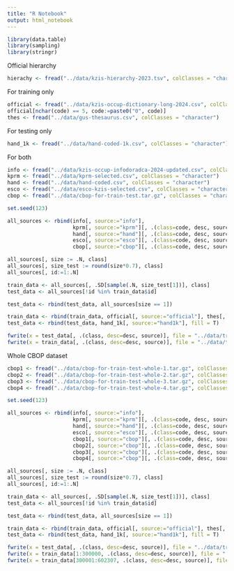 ```yaml
---
title: "R Notebook"
output: html_notebook
---
```


```r
library(data.table)
library(sampling)
library(stringr)
```

Official hierarchy

```r
hierachy <- fread("../data/kzis-hierarchy-2023.tsv", colClasses = "character", sep = "\t")
```

For training only

```r
official <- fread("../data/kzis-occup-dictionary-long-2024.csv", colClasses = "character")
official[nchar(code) == 5, code:=paste0("0", code)]
thes <- fread("../data/gus-thesaurus.csv", colClasses = "character")
```

For testing only

```r
hand_1k <- fread("../data/hand-coded-1k.csv", colClasses = "character")
```

For both

```r
info <- fread("../data/kzis-occup-infodoradca-2024-updated.csv", colClasses = "character")
kprm <- fread("../data/kprm-selected.csv", colClasses = "character")
hand <- fread("../data/hand-coded.csv", colClasses = "character")
esco <- fread("../data/esco-kzis-selected.csv", colClasses = "character")
cbop <- fread("../data/cbop-for-train-test.tar.gz", colClasses = "character")
```


```r
set.seed(123)

all_sources <- rbind(info[, source:="info"], 
                     kprm[, source:="kprm"][, .(class=code, desc, source)], 
                     hand[, source:="hand"][, .(class=code, desc, source)], 
                     esco[, source:="esco"][, .(class=code, desc, source)], 
                     cbop[, source:="cbop"][, .(class=code, desc, source)])

all_sources[, size := .N, class]
all_sources[, size_test := round(size*0.7), class]
all_sources[, id:=1:.N]

train_data <- all_sources[, .SD[sample(.N, size_test[1])], class]
test_data <- all_sources[!id %in% train_data$id]

test_data <- rbind(test_data, all_sources[size == 1])

train_data <- rbind(train_data, official[, source:="official"], thes[, source:="gus"], fill = T)
test_data <- rbind(test_data, hand_1k[, source:="hand1k"], fill = T)

```

```r
fwrite(x = test_data[, .(class, desc=desc, source)], file = "../data/train-test/test-data-2024.tar.gz")
fwrite(x = train_data[, .(class, desc=desc, source)], file = "../data/train-test/train-data-2024.tar.gz")
```


Whole CBOP dataset

```r
cbop1 <- fread("../data/cbop-for-train-test-whole-1.tar.gz", colClasses = "character")
cbop2 <- fread("../data/cbop-for-train-test-whole-2.tar.gz", colClasses = "character")
cbop3 <- fread("../data/cbop-for-train-test-whole-3.tar.gz", colClasses = "character")
cbop4 <- fread("../data/cbop-for-train-test-whole-4.tar.gz", colClasses = "character")
```

```r
set.seed(123)

all_sources <- rbind(info[, source:="info"], 
                     kprm[, source:="kprm"][, .(class=code, desc, source)], 
                     hand[, source:="hand"][, .(class=code, desc, source)], 
                     esco[, source:="esco"][, .(class=code, desc, source)], 
                     cbop1[, source:="cbop"][, .(class=code, desc, source)],
                     cbop2[, source:="cbop"][, .(class=code, desc, source)],
                     cbop3[, source:="cbop"][, .(class=code, desc, source)],
                     cbop4[, source:="cbop"][, .(class=code, desc, source)])

all_sources[, size := .N, class]
all_sources[, size_test := round(size*0.7), class]
all_sources[, id:=1:.N]

train_data <- all_sources[, .SD[sample(.N, size_test[1])], class]
test_data <- all_sources[!id %in% train_data$id]

test_data <- rbind(test_data, all_sources[size == 1])

train_data <- rbind(train_data, official[, source:="official"], thes[, source:="gus"], fill = T)
test_data <- rbind(test_data, hand_1k[, source:="hand1k"], fill = T)

```

```r
fwrite(x = test_data[, .(class, desc=desc, source)], file = "../data/train-test/test-data-whole-2024.tar.gz")
fwrite(x = train_data[1:300000, .(class, desc=desc, source)], file = "../data/train-test/train-data-whole-2024-1.tar.gz")
fwrite(x = train_data[300001:602307, .(class, desc=desc, source)], file = "../data/train-test/train-data-whole-2024-2.tar.gz")
```

